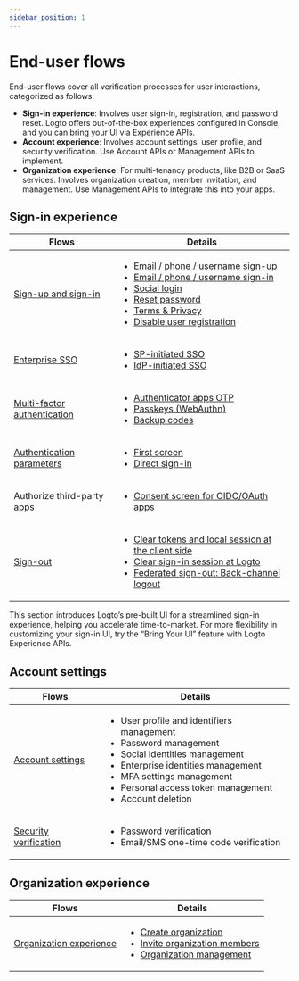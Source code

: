 ```yaml
---
sidebar_position: 1
---
```


# End-user flows

End-user flows cover all verification processes for user interactions, categorized as follows:

- **Sign-in experience**: Involves user sign-in, registration, and password reset. Logto offers out-of-the-box experiences configured in Console, and you can bring your UI via Experience APIs.
- **Account experience**: Involves account settings, user profile, and security verification. Use Account APIs or Management APIs to implement.
- **Organization experience**: For multi-tenancy products, like B2B or SaaS services. Involves organization creation, member invitation, and management. Use Management APIs to integrate this into your apps.

## Sign-in experience

| Flows                                                                  | Details                                                                                                                                                                                                                                                                                                                                                                                                                                                                                                                               |
| ---------------------------------------------------------------------- | ------------------------------------------------------------------------------------------------------------------------------------------------------------------------------------------------------------------------------------------------------------------------------------------------------------------------------------------------------------------------------------------------------------------------------------------------------------------------------------------------------------------------------------- |
| [Sign-up and sign-in](/end-user-flows/sign-up-and-sign-in)             | <ul><li>[Email / phone / username sign-up](/end-user-flows/sign-up-and-sign-in/sign-up)</li><li>[Email / phone / username sign-in](/end-user-flows/sign-up-and-sign-in/sign-in)</li><li>[Social login](/end-user-flows/sign-up-and-sign-in/social-sign-in)</li><li>[Reset password](/end-user-flows/sign-up-and-sign-in/reset-password)</li><li>[Terms & Privacy](/end-user-flows/sign-up-and-sign-in/terms-and-privacy)</li><li>[Disable user registration](/end-user-flows/sign-up-and-sign-in/disable-user-registration)</li></ul> |
| [Enterprise SSO](/end-user-flows/enterprise-sso)                       | <ul><li>[SP-initiated SSO](/end-user-flows/enterprise-sso/sp-initiated-sso)</li><li>[IdP-initiated SSO](/end-user-flows/enterprise-sso/idp-initiated-sso)</li></ul>                                                                                                                                                                                                                                                                                                                                                                   |
| [Multi-factor authentication](/end-user-flows/mfa)                     | <ul><li>[Authenticator apps OTP](/end-user-flows/mfa/authenticator-app-otp)</li><li>[Passkeys (WebAuthn)](/end-user-flows/mfa/webauthn)</li><li>[Backup codes](/end-user-flows/mfa/backup-codes)</li></ul>                                                                                                                                                                                                                                                                                                                            |
| [Authentication parameters](/end-user-flows/authentication-parameters) | <ul><li>[First screen](/end-user-flows/authentication-parameters/first-screen)</li><li>[Direct sign-in](/end-user-flows/authentication-parameters/direct-sign-in)</li></ul>                                                                                                                                                                                                                                                                                                                                                           |
| Authorize third-party apps                                             | <ul><li>[Consent screen for OIDC/OAuth apps](/end-user-flows/consent-screen)</li></ul>                                                                                                                                                                                                                                                                                                                                                                                                                                                |
| [Sign-out](/end-user-flows/sign-out)                                   | <ul><li>[Clear tokens and local session at the client side](/end-user-flows/sign-out/#clear-tokens-and-local-session-at-the-client-side)</li><li>[Clear sign-in session at Logto](/end-user-flows/sign-out/#clear-sign-in-session-at-logto)</li><li>[Federated sign-out: Back-channel logout](/end-user-flows/sign-out/#federated-sign-out-back-channel-logout)</li></ul>                                                                                                                                                             |

This section introduces Logto’s pre-built UI for a streamlined sign-in experience, helping you accelerate time-to-market. For more flexibility in customizing your sign-in UI, try the “Bring Your UI” feature with Logto Experience APIs.

## Account settings

| Flows                                                          | Details                                                                                                                                                                                                                                                               |
| -------------------------------------------------------------- | --------------------------------------------------------------------------------------------------------------------------------------------------------------------------------------------------------------------------------------------------------------------- |
| [Account settings](/end-user-flows/account-settings)           | <ul><li>User profile and identifiers management</li><li>Password management</li><li>Social identities management</li><li>Enterprise identities management</li><li>MFA settings management</li><li>Personal access token management</li><li>Account deletion</li></ul> |
| [Security verification](/end-user-flows/security-verification) | <ul><li>Password verification</li><li>Email/SMS one-time code verification</li></ul>                                                                                                                                                                                  |

## Organization experience

| Flows                                                              | Details                                                                                                                                                                                                                                                                                                            |
| ------------------------------------------------------------------ | ------------------------------------------------------------------------------------------------------------------------------------------------------------------------------------------------------------------------------------------------------------------------------------------------------------------ |
| [Organization experience](/end-user-flows/organization-experience) | <ul><li>[Create organization](/end-user-flows/organization-experience/create-organization)</li><li>[Invite organization members](/end-user-flows/organization-experience/invite-organization-members)</li><li>[Organization management](/end-user-flows/organization-experience/organization-management)</li></ul> |
